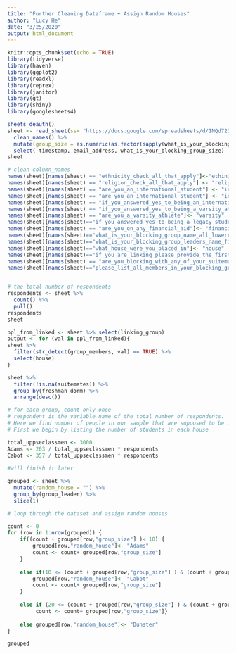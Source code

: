 ```yaml
---
title: "Further Cleaning Dataframe + Assign Random Houses"
author: "Lucy He"
date: "3/25/2020"
output: html_document
---
```


```r
knitr::opts_chunk$set(echo = TRUE)
library(tidyverse)
library(haven)
library(ggplot2)
library(readxl)
library(reprex)
library(janitor)
library(gt)
library(shiny)
library(googlesheets4)
```

```r
sheets_deauth()
sheet <- read_sheet(ss= "https://docs.google.com/spreadsheets/d/1NQd723ndO2vC6sw7LFBs_I8NZTqJ35EWadwkN8hRZng/edit#gid=1484251186") %>%
  clean_names() %>% 
  mutate(group_size = as.numeric(as.factor(sapply(what_is_your_blocking_group_size, toString))))%>%
  select(-timestamp,-email_address,-what_is_your_blocking_group_size)
sheet
```
```r
# clean column_names
names(sheet)[names(sheet) == "ethnicity_check_all_that_apply"]<-"ethinicity"
names(sheet)[names(sheet) == "religion_check_all_that_apply"] <- "religion"
names(sheet)[names(sheet) == "are_you_an_international_student"] <- "international"
names(sheet)[names(sheet) == "are_you_an_international_student"] <- "international"
names(sheet)[names(sheet) == "if_you_answered_yes_to_being_an_international_student_what_country_are_you_from"]<- "country"
names(sheet)[names(sheet) == "if_you_answered_yes_to_being_a_varsity_athlete_what_sport_do_you_play_on"]<- "sport"
names(sheet)[names(sheet) == "are_you_a_varsity_athlete"]<- "varsity"
names(sheet)[names(sheet)=="if_you_answered_yes_to_being_a_legacy_student_what_house_was_your_relative_in"]<- "relative_house"
names(sheet)[names(sheet) == "are_you_on_any_financial_aid"]<- "financial_aid"
names(sheet)[names(sheet)=="what_is_your_blocking_group_name_all_lowercase_with_no_spaces"]<- "group_name"
names(sheet)[names(sheet)=="what_is_your_blocking_group_leaders_name_first_and_last_ex_john_doe"]<- "group_leader"
names(sheet)[names(sheet)=="what_house_were_you_placed_in"]<- "house"
names(sheet)[names(sheet)=="if_you_are_linking_please_provide_the_first_and_last_name_of_one_person_from_your_linking_group"] <- "linking_group"
names(sheet)[names(sheet) == "are_you_blocking_with_any_of_your_suitemates"]<- "suitemates"
names(sheet)[names(sheet)=="please_list_all_members_in_your_blocking_group_separated_by_commas_first_and_last_ex_john_doe_john_harvard"]<- "group_members"


# the total number of respondents 
respondents <- sheet %>%
  count() %>%
  pull()
respondents
sheet
```

```r
ppl_from_linked <- sheet %>% select(linking_group)
output <- for (val in ppl_from_linked){
sheet %>%
  filter(str_detect(group_members, val) == TRUE) %>%
  select(house)
}

```

```r
sheet %>%
  filter(!is.na(suitemates)) %>%
  group_by(freshman_dorm) %>%
  arrange(desc())
```

```r
# for each group, count only once
# respondent is the variable name of the total number of respondents. 
# Here we find number of people in our sample that are supposed to be in each house 
# First we begin by listing the number of students in each house

total_uppseclassmen <- 3000
Adams <- 263 / total_uppseclassmen * respondents
Cabot <- 357 / total_uppseclassmen * respondents
  
#will finish it later

grouped <- sheet %>% 
  mutate(random_house = "") %>%
  group_by(group_leader) %>%
  slice(1)

# loop through the dataset and assign random houses

count <- 0
for (row in 1:nrow(grouped)) {
    if((count + grouped[row,"group_size"] )< 10) {
        grouped[row,"random_house"]<- "Adams"
        count <- count+ grouped[row,"group_size"]
    }
      
    else if(10 <= (count + grouped[row,"group_size"] ) & (count + grouped[row,"group_size"] ) < 20) {
        grouped[row,"random_house"]<- "Cabot"
        count <- count+ grouped[row,"group_size"]
    }
    
    else if (20 <= (count + grouped[row,"group_size"] ) & (count + grouped[row,"group_size"] ) < 30){ grouped[row,"random_house"]<- "Currier"
         count <- count+ grouped[row,"group_size"]}
   
    else grouped[row,"random_house"]<- "Dunster"
}

grouped   
```
